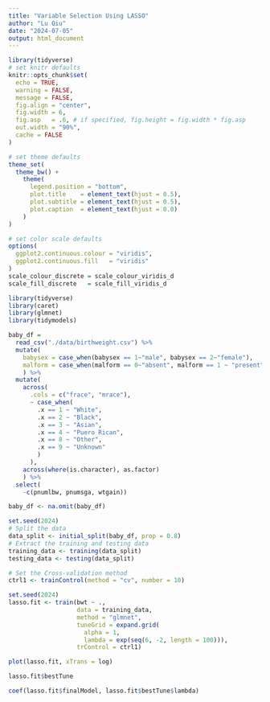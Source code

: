 ```yaml
---
title: "Variable Selection Using LASSO"
author: "Lu Qiu"
date: "2024-07-05"
output: html_document
---
```

```r
library(tidyverse)
# set knitr defaults
knitr::opts_chunk$set(
  echo = TRUE,
  warning = FALSE,
  message = FALSE,
  fig.align = "center",
  fig.width = 6,
  fig.asp   = .6, # if specified, fig.height = fig.width * fig.asp
  out.width = "90%",
  cache = FALSE
)

# set theme defaults
theme_set(
  theme_bw() +
    theme(
      legend.position = "bottom",
      plot.title    = element_text(hjust = 0.5),
      plot.subtitle = element_text(hjust = 0.5),
      plot.caption  = element_text(hjust = 0.0)
    )
)

# set color scale defaults
options(
  ggplot2.continuous.colour = "viridis",
  ggplot2.continuous.fill   = "viridis"
)
scale_colour_discrete = scale_colour_viridis_d
scale_fill_discrete   = scale_fill_viridis_d
```

```r
library(tidyverse)
library(caret)
library(glmnet)
library(tidymodels)
```


```r
baby_df = 
  read_csv("./data/birthweight.csv") %>% 
  mutate(
    babysex = case_when(babysex == 1~"male", babysex == 2~"female"),
    malform = case_when(malform == 0~"absent", malform == 1 ~ "present")
    ) %>% 
  mutate(
    across(
      .cols = c("frace", "mrace"),
      ~ case_when(
        .x == 1 ~ "White",
        .x == 2 ~ "Black",
        .x == 3 ~ "Asian",
        .x == 4 ~ "Puero Rican",
        .x == 8 ~ "Other",
        .x == 9 ~ "Unknown"
        )
      ),
    across(where(is.character), as.factor)
    ) %>% 
  select(
    -c(pnumlbw, pnumsga, wtgain))
```

```r
baby_df <- na.omit(baby_df)
```

```r
set.seed(2024)
# Split the data
data_split <- initial_split(baby_df, prop = 0.8)
# Extract the training and testing data
training_data <- training(data_split)
testing_data <- testing(data_split)
```


```r
# Set the Cross-validation method
ctrl1 <- trainControl(method = "cv", number = 10)
```

```r
set.seed(2024)
lasso.fit <- train(bwt ~ .,
                   data = training_data,
                   method = "glmnet",
                   tuneGrid = expand.grid(
                     alpha = 1,
                     lambda = exp(seq(6, -2, length = 100))),
                   trControl = ctrl1)

plot(lasso.fit, xTrans = log)
```



```r
lasso.fit$bestTune
```

```r
coef(lasso.fit$finalModel, lasso.fit$bestTune$lambda)
```
